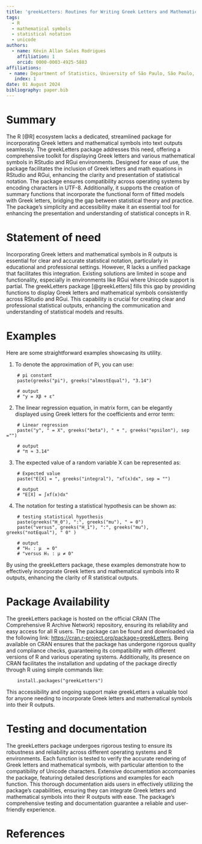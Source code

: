 ---
title: 'greekLetters: Routines for Writing Greek Letters and Mathematical Symbols on the RStudio and RGui'
tags:
  - R
  - mathematical symbols
  - statistical notation
  - unicode
authors:
  - name: Kévin Allan Sales Rodrigues
    affiliation: 1
    orcid: 0000-0003-4925-5883
affiliations:
 - name: Department of Statistics, University of São Paulo, São Paulo, Brazil
   index: 1
date: 01 August 2024
bibliography: paper.bib
---

# Summary
The R [@R] ecosystem lacks a dedicated, streamlined package for incorporating Greek letters and mathematical symbols into text outputs seamlessly. The greekLetters package addresses this need, offering a comprehensive toolkit for displaying Greek letters and various mathematical symbols in RStudio and RGui environments. Designed for ease of use, the package facilitates the inclusion of Greek letters and math equations in RStudio and RGui, enhancing the clarity and presentation of statistical notation. The package ensures compatibility across operating systems by encoding characters in UTF-8. Additionally, it supports the creation of summary functions that incorporate the functional form of fitted models with Greek letters, bridging the gap between statistical theory and practice. The package’s simplicity and accessibility make it an essential tool for enhancing the presentation and understanding of statistical concepts in R.

# Statement of need
Incorporating Greek letters and mathematical symbols in R outputs is essential for clear and accurate statistical notation, particularly in educational and professional settings. However, R lacks a unified package that facilitates this integration. Existing solutions are limited in scope and functionality, especially in environments like RGui where Unicode support is partial. The greekLetters package [@greekLetters] fills this gap by providing functions to display Greek letters and mathematical symbols consistently across RStudio and RGui. This capability is crucial for creating clear and professional statistical outputs, enhancing the communication and understanding of statistical models and results.

# Examples

Here are some straightforward examples showcasing its utility.

1. To denote the approximation of Pi, you can use:

```
    # pi constant
    paste(greeks("pi"), greeks("almostEqual"), "3.14")
    
    # output
    # "y = Xβ + ε"
```

2. The linear regression equation, in matrix form, can be elegantly displayed using Greek letters for the coefficients and error term:

```
    # Linear regression
    paste("y", " = X", greeks("beta"), " + ", greeks("epsilon"), sep ="")
    
    # output
    # "π ≈ 3.14"   
```


3. The expected value of a random variable X can be represented as:

```
    # Expected value
    paste("E[X] = ", greeks("integral"), "xf(x)dx", sep = "")
    
    # output
    # "E[X] = ∫xf(x)dx"
```

4. The notation for testing a statistical hypothesis can be shown as:

```
    # testing statistical hypothesis
    paste(greeks("H_0"), ":", greeks("mu"), " = 0")
    paste("versus", greeks("H_1"), ":", greeks("mu"), greeks("notEqual"), " 0" )
    
    # output
    # "H₀ : μ  = 0"
    # "versus H₁ : μ ≠ 0"
```

By using the greekLetters package, these examples demonstrate how to effectively incorporate Greek letters and mathematical symbols into R outputs, enhancing the clarity of R statistical outputs.

# Package Availability

The greekLetters package is hosted on the official CRAN (The Comprehensive R Archive Network) repository, ensuring its reliability and easy access for all R users. The package can be found and downloaded via the following link: [https://cran.r-project.org/package=greekLetters](https://cran.r-project.org/package=greekLetters). Being available on CRAN ensures that the package has undergone rigorous quality and compliance checks, guaranteeing its compatibility with different versions of R and various operating systems. Additionally, its presence on CRAN facilitates the installation and updating of the package directly through R using simple commands like:

```
    install.packages("greekLetters")
```

This accessibility and ongoing support make greekLetters a valuable tool for anyone needing to incorporate Greek letters and mathematical symbols into their R outputs.



# Testing and documentation
The greekLetters package undergoes rigorous testing to ensure its robustness and reliability across different operating systems and R environments. Each function is tested to verify the accurate rendering of Greek letters and mathematical symbols, with particular attention to the compatibility of Unicode characters. Extensive documentation accompanies the package, featuring detailed descriptions and examples for each function. This thorough documentation aids users in effectively utilizing the package's capabilities, ensuring they can integrate Greek letters and mathematical symbols into their R outputs with ease. The package's comprehensive testing and documentation guarantee a reliable and user-friendly experience.


# References
